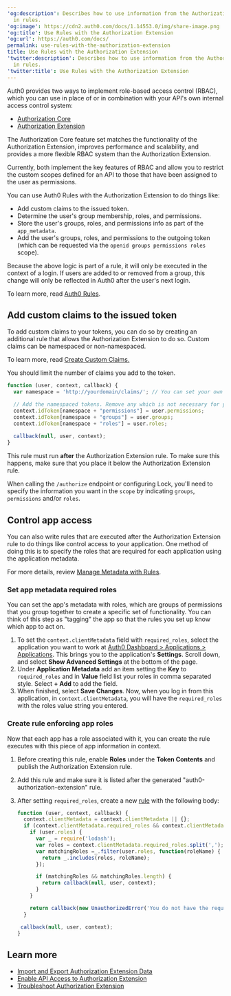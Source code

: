 ---
'og:description': Describes how to use information from the Authorization Extension
  in rules.
'og:image': https://cdn2.auth0.com/docs/1.14553.0/img/share-image.png
'og:title': Use Rules with the Authorization Extension
'og:url': https://auth0.com/docs/
permalink: use-rules-with-the-authorization-extension
title: Use Rules with the Authorization Extension
'twitter:description': Describes how to use information from the Authorization Extension
  in rules.
'twitter:title': Use Rules with the Authorization Extension
---
<Callout icon="file-lines" color="#0EA5E9" iconType="regular">

Auth0 provides two ways to implement role-based access control (RBAC), which you can use in place of or in combination with your API's own internal access control system:

* [Authorization Core](/docs/manage-users/access-control/rbac)
* [Authorization Extension](/docs/customize/extensions/authorization-extension)

The Authorization Core feature set matches the functionality of the Authorization Extension, improves performance and scalability, and provides a more flexible RBAC system than the Authorization Extension.

Currently, both implement the key features of RBAC and allow you to restrict the custom scopes defined for an API to those that have been assigned to the user as permissions.

</Callout>

You can use Auth0 Rules with the Authorization Extension to do things like:

* Add custom claims to the issued token.
* Determine the user's group membership, roles, and permissions.
* Store the user's groups, roles, and permissions info as part of the `app_metadata`.
* Add the user's groups, roles, and permissions to the outgoing token (which can be requested via the `openid groups permissions roles` scope).

Because the above logic is part of a rule, it will only be executed in the context of a login. If users are added to or removed from a group, this change will only be reflected in Auth0 after the user's next login.

To learn more, read [Auth0 Rules](/docs/customize/rules).

## Add custom claims to the issued token

To add custom claims to your tokens, you can do so by creating an additional rule that allows the Authorization Extension to do so. Custom claims can be namespaced or non-namespaced.

To learn more, read [Create Custom Claims.](/docs/secure/tokens/json-web-tokens/create-custom-claims)

You should limit the number of claims you add to the token.

```javascript lines
function (user, context, callback) {
  var namespace = 'http://yourdomain/claims/'; // You can set your own namespace, but do not use an Auth0 domain

  // Add the namespaced tokens. Remove any which is not necessary for your scenario
  context.idToken[namespace + "permissions"] = user.permissions;
  context.idToken[namespace + "groups"] = user.groups;
  context.idToken[namespace + "roles"] = user.roles;
  
  callback(null, user, context);
}
```






This rule must run **after** the Authorization Extension rule. To make sure this happens, make sure that you place it below the Authorization Extension rule.

When calling the `/authorize` endpoint or configuring Lock, you'll need to specify the information you want in the `scope` by indicating `groups`, `permissions` and/or `roles`.

## Control app access

You can also write rules that are executed after the Authorization Extension rule to do things like control access to your application. One method of doing this is to specify the roles that are required for each application using the application metadata.

For more details, review [Manage Metadata with Rules](/docs/manage-users/user-accounts/metadata/manage-metadata-rules).

### Set app metadata required roles

You can set the app's metadata with roles, which are groups of permissions that you group together to create a specific set of functionality. You can think of this step as "tagging" the app so that the rules you set up know which app to act on.

1. ⁠⁠⁠⁠To set the `context.clientMetadata` field with `required_roles`, select the application you want to work at [Auth0 Dashboard > Applications > Applications](https://manage.auth0.com/#/applications).
   This brings you to the application's **Settings**. Scroll down, and select **Show Advanced Settings** at the bottom of the page.
2. Under **Application Metadata** add an item setting the **Key** to `required_roles` and in **Value** field list your roles in comma separated style. Select **+ Add** to add the field.
3. When finished, select **Save Changes**. Now, when you log in from this application, in `context.clientMetadata`, you will have the `required_roles` with the roles value string you entered.

### Create rule enforcing app roles

Now that each app has a role associated with it, you can create the rule executes with this piece of app information in context.

1. Before creating this rule, enable **Roles** under the **Token Contents** and publish the Authorization Extension rule.
2. Add this rule and make sure it is listed after the generated "auth0-authorization-extension" rule.
3. After setting `required_roles`, create a new [rule](https://manage.auth0.com/#/rules) with the following body:

   ```javascript lines
   function (user, context, callback) {
     context.clientMetadata = context.clientMetadata || {};
     if (context.clientMetadata.required_roles && context.clientMetadata.required_roles.length){
       if (user.roles) {
         var _ = require('lodash');
         var roles = context.clientMetadata.required_roles.split(',');
         var matchingRoles =_.filter(user.roles, function(roleName) {
           return _.includes(roles, roleName);
         });

         if (matchingRoles && matchingRoles.length) {
           return callback(null, user, context);
         }
       }

       return callback(new UnauthorizedError('You do not have the required role to access ' + context.clientName));
     }

    callback(null, user, context);
   }
   ```


   

   

## Learn more

* [Import and Export Authorization Extension Data](/docs/customize/extensions/authorization-extension/import-and-export-authorization-extension-data)
* [Enable API Access to Authorization Extension](/docs/customize/extensions/authorization-extension/enable-api-access-to-authorization-extension)
* [Troubleshoot Authorization Extension](/docs/troubleshoot/authentication-issues/troubleshoot-authorization-extension)